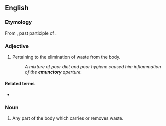==English==

===Etymology===
From {{etyl|la|en}} {{m|la|emunctus}}, past participle of {{m|la|ex}} {{m|la|mungere||to blow one's nose}}.

===Adjective===
{{en-adj}}

# Pertaining to the elimination of waste from the body.
#: ''A mixture of poor diet and poor hygiene caused him inflammation of the '''emunctory''' aperture.''

====Related terms====
* {{l|en|emunction}}

===Noun===
{{en-noun|emunctories}}

# Any part of the body which carries or removes waste.